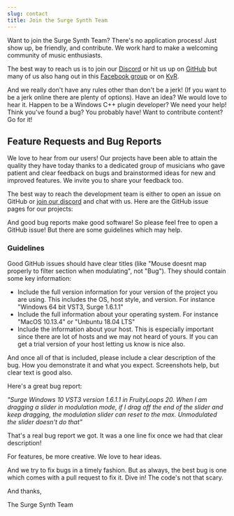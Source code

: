 ```yaml
---
slug: contact
title: Join the Surge Synth Team
---
```



Want to join the Surge Synth Team? There's no application process! Just show up, be
friendly, and contribute. We work hard to make a welcoming community of music
enthusiasts.

The best way to reach us is to join our [Discord](https://discord.gg/aFQDdMV) or hit us up
on [GitHub](https://github.com/surge-synthesizer) but many of us also hang out in this
[Facebook group](https://www.facebook.com/groups/surgesynth/) or on
[KvR](https://www.kvraudio.com/forum/viewtopic.php?f=1&t=511922).

And we really don't have any rules other than don't be a jerk! (If you want to be a
jerk online there are plenty of options). Have an idea? We would love to hear it.
Happen to be a Windows C++ plugin developer? We need your help! Think you've
found a bug? You probably have! Want to contribute content? Go for it!

## Feature Requests and Bug Reports

We love to hear from our users! Our projects have been able to attain the quality they have today
thanks to a dedicated group of musicians who gave patient and clear feedback on bugs and brainstormed
ideas for new and improved features. We invite you to share your feedback too.

The best way to reach the development team is either to open an issue on GitHub or
[join our discord](https://discord.gg/aFQDdMV) and chat with us. Here are the GitHub issue pages for our projects:

<IssueTrackers />

And good bug reports make good software! So please feel free to open a GitHub issue! But there are some guidelines
which may help.

### Guidelines

Good GitHub issues should have clear titles (like "Mouse doesnt map properly to filter section when modulating",
not "Bug"). They should contain some key information:

-   Include the full version information for your version of the project you are using. This includes the OS,
    host style, and version. For instance "Windows 64 bit VST3, Surge 1.6.1.1"
-   Include the full information about your operating system. For instance "MacOS 10.13.4" or "Unbuntu 18.04 LTS"
-   Include the information about your host. This is especially important since there are lot of hosts and we may not
    heard of yours. If you can get a trial version of your host letting us know is nice also.

And once all of that is included, please include a clear description of the bug. How you demonstrate it and what
you expect. Screenshots help, but clear text is good also.

Here's a great bug report:

_"Surge Windows 10 VST3 version 1.6.1.1 in FruityLoops 20. When I am dragging a slider in modulation mode, if I drag
off the end of the slider and keep dragging, the modulation slider can reset to the max. Unmodulated the slider
doesn't do that"_

That's a real bug report we got. It was a one line fix once we had that clear description!

For features, be more creative. We love to hear ideas.

And we try to fix bugs in a timely fashion. But as always, the best bug is one which comes with a pull request to
fix it. Dive in! The code's not that scary.

And thanks,

The Surge Synth Team

